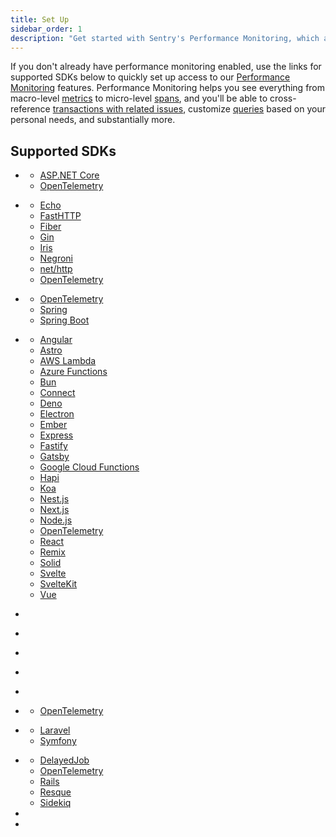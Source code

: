 ```yaml
---
title: Set Up
sidebar_order: 1
description: "Get started with Sentry's Performance Monitoring, which allows you to see macro-level metrics to micro-level spans, cross-reference transactions with related issues, and customize queries."
---
```


If you don't already have performance monitoring enabled, use the links for supported SDKs below to quickly set up access to our [Performance Monitoring](/product/performance/) features. Performance Monitoring helps you see everything from macro-level [metrics](/product/performance/metrics/) to micro-level [spans](/concepts/key-terms/tracing/trace-view/#product-walkthrough-trace-view-page), and you'll be able to cross-reference [transactions with related issues](/product/performance/transaction-summary/), customize [queries](/product/explore/discover-queries/query-builder/) based on your personal needs, and substantially more.

## Supported SDKs

- <PlatformLinkWithLogo platform="dotnet" url="/platforms/dotnet/tracing/" />

  - [ASP.NET Core](/platforms/dotnet/guides/aspnetcore/tracing/)
  - [OpenTelemetry](/platforms/dotnet/tracing/instrumentation/opentelemetry/)

- <PlatformLinkWithLogo platform="go" url="/platforms/go/tracing/" />

  - [Echo](/platforms/go/guides/echo/performance/)
  - [FastHTTP](/platforms/go/guides/fasthttp/performance/)
  - [Fiber](/platforms/go/guides/fiber/performance/)
  - [Gin](/platforms/go/guides/gin/performance/)
  - [Iris](/platforms/go/guides/iris/performance/)
  - [Negroni](/platforms/go/guides/negroni/performance/)
  - [net/http](/platforms/go/guides/http/performance/)
  - [OpenTelemetry](/platforms/go/performance/instrumentation/opentelemetry/)

- <PlatformLinkWithLogo
    platform="java"
    label="Java/Kotlin/JVM"
    url="/platforms/java/performance/"
  />

  - [OpenTelemetry](/platforms/java/tracing/instrumentation/opentelemetry/)
  - [Spring](/platforms/java/guides/spring/tracing/)
  - [Spring Boot](/platforms/java/guides/spring-boot/tracing/)

- <PlatformLinkWithLogo
    platform="javascript"
    label="JavaScript"
    url="/platforms/javascript/tracing/"
  />

  - [Angular](/platforms/javascript/guides/angular/tracing/)
  - [Astro](/platforms/javascript/guides/astro/tracing/)
  - [AWS Lambda](/platforms/javascript/guides/aws-lambda/tracing/)
  - [Azure Functions](/platforms/javascript/guides/azure-functions/tracing/)
  - [Bun](/platforms/javascript/guides/bun/tracing/)
  - [Connect](/platforms/javascript/guides/connect/tracing/)
  - [Deno](/platforms/javascript/guides/deno/tracing/)
  - [Electron](/platforms/javascript/guides/electron/tracing/)
  - [Ember](/platforms/javascript/guides/ember/tracing/)
  - [Express](/platforms/javascript/guides/express/tracing/)
  - [Fastify](/platforms/javascript/guides/fastify/tracing/)
  - [Gatsby](/platforms/javascript/guides/gatsby/tracing/)
  - [Google Cloud Functions](/platforms/javascript/guides/gcp-functions/tracing/)
  - [Hapi](/platforms/javascript/guides/hapi/tracing/)
  - [Koa](/platforms/javascript/guides/koa/tracing/)
  - [Nest.js](/platforms/javascript/guides/nestjs/tracing/)
  - [Next.js](/platforms/javascript/guides/nextjs/tracing/)
  - [Node.js](/platforms/javascript/guides/node/tracing/)
  - [OpenTelemetry](/platforms/javascript/guides/node/tracing/instrumentation/opentelemetry/)
  - [React](/platforms/javascript/guides/react/tracing/)
  - [Remix](/platforms/javascript/guides/remix/tracing/)
  - [Solid](/platforms/javascript/guides/solid/tracing/)
  - [Svelte](/platforms/javascript/guides/svelte/tracing/)
  - [SvelteKit](/platforms/javascript/guides/sveltekit/tracing/)
  - [Vue](/platforms/javascript/guides/vue/tracing/)

- <PlatformLinkWithLogo
    platform="android"
    url="/platforms/android/tracing/"
  />

- <PlatformLinkWithLogo
    platform="react-native"
    url="/platforms/react-native/tracing/"
  />

- <PlatformLinkWithLogo
    platform="apple"
    label="iOS"
    url="/platforms/apple/guides/ios/tracing/"
  />

- <PlatformLinkWithLogo
    platform="flutter"
    url="/platforms/flutter/tracing/"
  />

- <PlatformLinkWithLogo platform="native" url="/platforms/native/tracing/" />

- <PlatformLinkWithLogo platform="python" url="/platforms/python/tracing/" />

  - [OpenTelemetry](/platforms/python/tracing/instrumentation/opentelemetry/)

- <PlatformLinkWithLogo platform="php" url="/platforms/php/tracing/" />

  - [Laravel](/platforms/php/guides/laravel/tracing/)
  - [Symfony](/platforms/php/guides/symfony/tracing/)

- <PlatformLinkWithLogo platform="ruby" url="/platforms/ruby/tracing/" />

  - [DelayedJob](/platforms/ruby/guides/delayed_job/tracing/)
  - [OpenTelemetry](/platforms/ruby/tracing/instrumentation/opentelemetry/)
  - [Rails](/platforms/ruby/guides/rails/tracing/)
  - [Resque](/platforms/ruby/guides/resque/tracing/)
  - [Sidekiq](/platforms/ruby/guides/sidekiq/tracing/)

- <PlatformLinkWithLogo platform="rust" url="/platforms/rust/tracing/" />

- <PlatformLinkWithLogo platform="unity" url="/platforms/unity/tracing/" />
